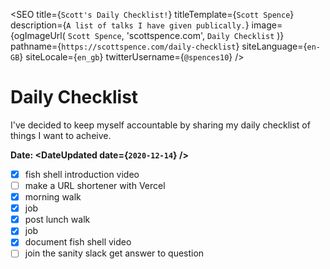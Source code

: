
<SEO
  title={`Scott's Daily Checklist!`}
  titleTemplate={`Scott Spence`}
  description={`A list of talks I have given publically.`}
  image={ogImageUrl(
    `Scott Spence`,
    'scottspence.com',
    `Daily Checklist`
  )}
  pathname={`https://scottspence.com/daily-checklist`}
  siteLanguage={`en-GB`}
  siteLocale={`en_gb`}
  twitterUsername={`@spences10`}
/>

# Daily Checklist

I've decided to keep myself accountable by sharing my daily checklist
of things I want to acheive.

**Date: <DateUpdated date={`2020-12-14`} />**

- [x] fish shell introduction video
- [ ] make a URL shortener with Vercel
- [x] morning walk
- [x] job
- [x] post lunch walk
- [x] job
- [x] document fish shell video
- [ ] join the sanity slack get answer to question

<!-- Links -->
